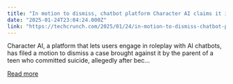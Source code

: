 ```yaml
---
title: "In motion to dismiss, chatbot platform Character AI claims it is protected by the First Amendment"
date: "2025-01-24T23:04:24.000Z"
link: "https://techcrunch.com/2025/01/24/in-motion-to-dismiss-chatbot-platform-character-ai-claims-it-is-protected-by-the-first-amendment/"
---
```


Character AI, a platform that lets users engage in roleplay with AI chatbots, has filed a motion to dismiss a case brought against it by the parent of a teen who committed suicide, allegedly after bec...

[Read more](https://techcrunch.com/2025/01/24/in-motion-to-dismiss-chatbot-platform-character-ai-claims-it-is-protected-by-the-first-amendment/)
